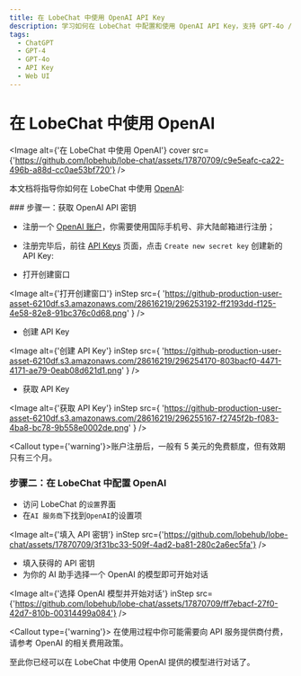 ```yaml
---
title: 在 LobeChat 中使用 OpenAI API Key
description: 学习如何在 LobeChat 中配置和使用 OpenAI API Key，支持 GPT-4o / GPT-4-turbo / GPT-4-vision
tags:
  - ChatGPT
  - GPT-4
  - GPT-4o
  - API Key
  - Web UI
---
```


# 在 LobeChat 中使用 OpenAI

<Image alt={'在 LobeChat 中使用 OpenAI'} cover src={'https://github.com/lobehub/lobe-chat/assets/17870709/c9e5eafc-ca22-496b-a88d-cc0ae53bf720'} />

本文档将指导你如何在 LobeChat 中使用 [OpenAI](https://openai.com/):

<Steps>
  ### 步骤一：获取 OpenAI API 密钥

  - 注册一个 [OpenAI 账户](https://platform.openai.com/signup)，你需要使用国际手机号、非大陆邮箱进行注册；

  - 注册完毕后，前往 [API Keys](https://platform.openai.com/api-keys) 页面，点击 `Create new secret key` 创建新的 API Key:

  - 打开创建窗口

  <Image
    alt={'打开创建窗口'}
    inStep
    src={
'https://github-production-user-asset-6210df.s3.amazonaws.com/28616219/296253192-ff2193dd-f125-4e58-82e8-91bc376c0d68.png'
}
  />

  - 创建 API Key

  <Image
    alt={'创建 API Key'}
    inStep
    src={
'https://github-production-user-asset-6210df.s3.amazonaws.com/28616219/296254170-803bacf0-4471-4171-ae79-0eab08d621d1.png'
}
  />

  - 获取 API Key

  <Image
    alt={'获取 API Key'}
    inStep
    src={
'https://github-production-user-asset-6210df.s3.amazonaws.com/28616219/296255167-f2745f2b-f083-4ba8-bc78-9b558e0002de.png'
}
  />

  <Callout type={'warning'}>账户注册后，一般有 5 美元的免费额度，但有效期只有三个月。</Callout>

  ### 步骤二：在 LobeChat 中配置 OpenAI

  - 访问 LobeChat 的`设置`界面
  - 在`AI 服务商`下找到`OpenAI`的设置项

  <Image alt={'填入 API 密钥'} inStep src={'https://github.com/lobehub/lobe-chat/assets/17870709/3f31bc33-509f-4ad2-ba81-280c2a6ec5fa'} />

  - 填入获得的 API 密钥
  - 为你的 AI 助手选择一个 OpenAI 的模型即可开始对话

  <Image alt={'选择 OpenAI 模型并开始对话'} inStep src={'https://github.com/lobehub/lobe-chat/assets/17870709/ff7ebacf-27f0-42d7-810b-00314499a084'} />

  <Callout type={'warning'}>
    在使用过程中你可能需要向 API 服务提供商付费，请参考 OpenAI 的相关费用政策。
  </Callout>
</Steps>

至此你已经可以在 LobeChat 中使用 OpenAI 提供的模型进行对话了。
